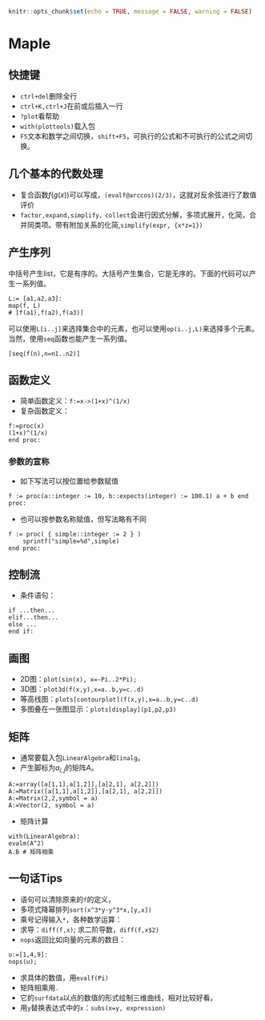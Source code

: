 
```{r setup, include=FALSE}
knitr::opts_chunk$set(echo = TRUE, message = FALSE, warning = FALSE)
```

# Maple {#Maple}

## 快捷键

- `ctrl+del`删除全行
- `ctrl+K,ctrl+J`在前或后插入一行
- `?plot`看帮助
- `with(plottools)`载入包
- `F5`文本和数学之间切换，`shift+F5`，可执行的公式和不可执行的公式之间切换。

## 几个基本的代数处理

<!-- 通常`simplify,combine,expand,convert`进行化简 -->
- 复合函数$f(g(x))$可以写成，`(evalf@arccos)(2/3)`，这就对反余弦进行了数值评价
- `factor,expand,simplify，collect`会进行因式分解，多项式展开，化简，合并同类项。带有附加关系的化简,`simplify(expr, {x*z=1})`

## 产生序列

中括号产生list，它是有序的。大括号产生集合，它是无序的。下面的代码可以产生一系列值。
```
L:= [a1,a2,a3]:
map(f, L)
# [f(a1),f(a2),f(a3)]
```
可以使用`L[i..j]`来选择集合中的元素，也可以使用`op(i..j,L)`来选择多个元素。当然，使用`seq`函数也能产生一系列值。
```
[seq(f(n),n=n1..n2)]
```
## 函数定义

- 简单函数定义：`f:=x->(1+x)^(1/x)`
- 复杂函数定义：
```
f:=proc(x)
(1+x)^(1/x)
end proc:
```

### 参数的宣称

- 如下写法可以按位置给参数赋值
```
f := proc(a::integer := 10, b::expects(integer) := 100.1) a + b end proc:
```

- 也可以按参数名称赋值，但写法略有不同
```
f := proc( { simple::integer := 2 } )
    sprintf("simple=%d",simple)
end proc:
```

## 控制流

- 条件语句：
```
if ...then...
elif...then...
else ... 
end if:
```

## 画图

- 2D图：`plot(sin(x), x=-Pi..2*Pi);`
- 3D图：`plot3d(f(x,y),x=a..b,y=c..d)`
- 等高线图：`plots[contourplot](f(x,y),x=a..b,y=c..d)`
- 多图叠在一张图显示：`plots[display](p1,p2,p3)`

## 矩阵

- 通常要载入包`LinearAlgebra`和`linalg`。
- 产生脚标为$a_{i,j}$的矩阵$A$。
```
A:=array([a[1,1],a[1,2]],[a[2,1], a[2,2]])
A:=Matrix([a[1,1],a[1,2]],[a[2,1], a[2,2]])
A:=Matrix(2,2,symbol = a)
A:=Vector(2, symbol = a)
```

- 矩阵计算
```
with(LinearAlgebra):
evalm(A^2)
A.B # 矩阵相乘
```


## 一句话Tips

- 语句可以清除原来的`f`的定义，
- 多项式降幂排列`sort(x^3*y-y^3*x,[y,x])`
- 乘号记得输入`*`，各种数学运算：
- 求导：`diff(f,x)`; 求二阶导数，`diff(f,x$2)`
- `nops`返回比如向量的元素的数目：
```
u:=[1,4,9]:
nops(u);
```
- 求具体的数值，用`evalf(Pi)`
- 矩阵相乘用`.`
- 它的`surfdata`以点的数值的形式绘制三维曲线，相对比较好看。
- 用`y`替换表达式中的`x`：`subs(x=y, expression)`

